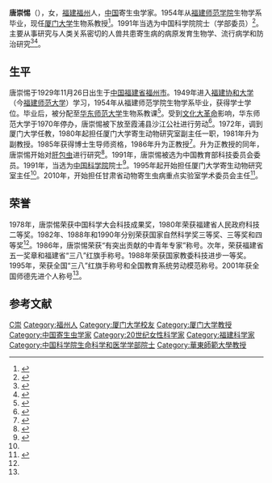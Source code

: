 {{Infobox person
| 姓名     = 唐崇惕
| 图像     = 
| 图像说明 = 
| 性别 = 女
| 出生日期 = 1929年11月26日
| 出生地   = 
| 死亡日期 = <!-- {{Death date and age|YYYY|MM|DD|YYYY|MM|DD}}（死亡在前，出生在后） -->
| 死亡地   = 
| 国籍       = {{PRC}}
| 籍贯       = [[福建|福建]][[福州|福州]]
| 别名     = 
| 知名于   = 
| 职业     = 寄生虫学家
| 母校 = [[厦门大学|厦门大学]]
}}

'''唐崇惕'''（{{bd|1929年|11月26日||}}），女，[[福建|福建]][[福州|福州]]人，[[中国|中国]]寄生虫学家。1954年从[[福建师范学院|福建师范学院]]生物学系毕业，现任[[厦门大学|厦门大学]]生物系教授<ref>{{Cite web |url=http://life.xmu.edu.cn/3729/list.htm |title=师资介绍 |year=2018-06 |accessdate=2018-08-16 |language=zh-hans |publisher=[[厦门大学|厦门大学]] |archive-url=https://web.archive.org/web/20180115101823/http://life.xmu.edu.cn/3729/list.htm |archive-date=2018-01-15 |dead-url=yes }}</ref>。1991年当选为中国科学院院士（学部委员）<ref>{{Cite web |url=http://sourcedb.cas.cn/sourcedb_ad_cas/zw2/ysxx/smkxhyxxb/ |title=中国科学院学部与院士·院士信息·生命科学和医学学部·唐崇惕 |accessdate=2012-03-29 |archive-date=2013-12-16 |archive-url=https://web.archive.org/web/20131216133759/http://sourcedb.cas.cn/sourcedb_ad_cas/zw2/ysxx/smkxhyxxb/ |dead-url=yes }}</ref>。主要从事研究与人类关系密切的人兽共患寄生病的病原发育生物学、流行病学和防治研究<ref>{{Cite web |url=http://sourcedb.cas.cn/sourcedb_ad_cas/zw2/ysxx_xxbwz/smkxhyxxb/200906/t20090624_1803168.html |title=唐崇惕 |publisher=[[中国科学院|中国科学院]] |language=zh-hans |accessdate=2018-08-16 |date=2009-06-24 |archive-url=https://web.archive.org/web/20150605172629/http://sourcedb.cas.cn/sourcedb_ad_cas/zw2/ysxx_xxbwz/smkxhyxxb/200906/t20090624_1803168.html |archive-date=2015-06-05 |dead-url=no }}</ref><ref>{{Cite web |url=http://www.casad.cas.cn/aca/371/smkxhyxxb-200906-t20090624_1803168.html |title=唐崇惕 |publisher=[[中国科学院|中国科学院]]学部 |language=zh-hans |date=2009-06-24 |accessdate=2018-08-16 |archive-url=https://web.archive.org/web/20170925084203/http://www.casad.cas.cn/aca/371/smkxhyxxb-200906-t20090624_1803168.html |archive-date=2017-09-25 |dead-url=no }}</ref>。

== 生平 ==
唐崇惕于1929年11月26日出生于[[中国|中国]][[福建省|福建省]][[福州市|福州市]]。1949年进入[[福建协和大学|福建协和大学]]（今[[福建师范大学|福建师范大学]]）学习，1954年从福建师范学院生物学系毕业，获得学士学位。毕业后，被分配至[[华东师范大学|华东师范大学]]生物系教课<ref name=int1>{{Cite web |url=http://life.fjnu.edu.cn/25/aa/c4551a75178/page.htm |title=唐崇惕院士 |author=黄浩 |date=2014-08-29 |accessdate=2018-08-16 |language=zh-hans |archive-url=https://web.archive.org/web/20170925005214/http://life.fjnu.edu.cn/25/aa/c4551a75178/page.htm |archive-date=2017-09-25 |dead-url=no }}</ref>。受到[[文化大革命|文化大革命]]影响，华东师范大学于1970年停办，唐崇惕被下放至霞浦县沙江公社进行劳动<ref>{{Cite news |url=http://www.sohu.com/a/195505708_500265 |title=校庆倒计时50天：献上福建师大校友、中科院院士唐崇惕教授对母校的祝福 |date=2017-09-29 |language=zh-hans |accessdate=2018-08-16 |publisher=[[搜狐|搜狐新闻]] |author=[[福建师范大学|福建师范大学]] |archive-date=2019-06-12 |archive-url=https://web.archive.org/web/20190612213213/http://www.sohu.com/a/195505708_500265 |dead-url=no }}</ref>。1972年，调到厦门大学任教，1980年起担任厦门大学寄生动物研究室副主任一职，1981年升为副教授。1985年获得博士生导师资格，1986年升为正教授<ref name=gxzc>{{Cite news |url=http://www.gx211.com/news/20101227/n192428436.html |title=唐崇惕院士——厦门大学教授 |date=2010-12-27 |accessdate=2018-08-16 |language=zh-hans |publisher=中国高校之窗 |archive-url=https://web.archive.org/web/20130817023123/http://www.gx211.com/news/20101227/n192428436.html |archive-date=2013-08-17 |dead-url=no }}</ref>。升为正教授的同年，唐崇惕开始对[[肝包虫|肝包虫]]进行研究<ref>{{Cite news |url=http://www.italents.cn/journal/126.html |title=女科学家的美丽与忧愁 |date=2015-04-29 |language=zh-hans |accessdate=2018-08-16 |publisher=中国科技人才 |volume=3 |archive-url=https://web.archive.org/web/20170429045705/http://www.italents.cn/journal/126.html |archive-date=2017-04-29 |dead-url=no }}</ref>。1991年，唐崇惕被选为中国教育部科技委员会委员。1991年，当选为[[中国科学院|中国科学院]]院士<ref>{{Cite web |url=http://life.xmu.edu.cn/20/92/c3730a73874/page.htm |title=唐崇惕教授博导 |date=2016-06-20 |language=zh-hans |accessdate=2018-08-16 |publisher=[[厦门大学|厦门大学]] |archive-url=https://web.archive.org/web/20171114023540/http://life.xmu.edu.cn/20/92/c3730a73874/page.htm |archive-date=2017-11-14 |dead-url=yes }}</ref>。1995年起开始担任厦门大学寄生动物研究室主任<ref name=gxzc />。2010年，开始担任甘肃省动物寄生虫病重点实验室学术委员会主任<ref>{{Cite news |url=http://www.gsstc.gov.cn/News_Notice/detail.php?n_no=114428 |title=甘肃省科技厅关于聘任省重点实验室学术委员会主任和实验室主任的通知 |date=2010-06-03 |accessdate=2018-08-16 |language=zh-hans |publisher=甘肃省科学技术厅 |archive-url=https://web.archive.org/web/20180816081528/http://www.gsstc.gov.cn/News_Notice/detail.php?n_no=114428 |archive-date=2018-08-16 |dead-url=yes }}</ref>。

== 荣誉 ==
1978年，唐崇惕荣获中国科学大会科技成果奖，1980年荣获福建省人民政府科技二等奖。1982年、1988年和1990年分别荣获国家自然科学奖三等奖、三等奖和四等奖<ref name=gxzc />。1986年，唐崇惕荣获“有突出贡献的中青年专家”称号。次年，荣获福建省五一奖章和福建省“三八”红旗手称号。1988年荣获国家教委科技进步一等奖。1995年，荣获全国“三八”红旗手称号和全国教育系统劳动模范称号。2001年获全国师德先进个人称号<ref name=int1 />。

== 参考文献 ==
{{reflist|1}}

{{中国科学院生命科学和医学学部院士}}
{{福建籍科学院院士}}
{{Authority control}}
{{DEFAULTSORT:Tang唐}}
[[Category:唐姓|C崇]]
[[Category:福州人|Category:福州人]]
[[Category:厦门大学校友|Category:厦门大学校友]]
[[Category:厦门大学教授|Category:厦门大学教授]]
[[Category:中国寄生虫学家|Category:中国寄生虫学家]]
[[Category:20世纪女性科学家|Category:20世纪女性科学家]]
[[Category:福建科学家|Category:福建科学家]]
[[Category:中国科学院生命科学和医学学部院士|Category:中国科学院生命科学和医学学部院士]]
[[Category:華東師範大學教授|Category:華東師範大學教授]]